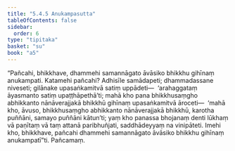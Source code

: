 ```yaml
---
title: "5.4.5 Anukampasutta"
tableOfContents: false
sidebar:
  order: 6
type: "tipitaka"
basket: "su"
book: "a5"
---
```



<DynamicBreadcrumb />

<Division number="235" book="a5" bookNo="16" page="230">

<Paragraph number="1298" book="a5">
“Pañcahi, bhikkhave, dhammehi samannāgato āvāsiko bhikkhu gihīnaṃ anukampati. Katamehi pañcahi? Adhisīle samādapeti; dhammadassane niveseti; gilānake upasaṅkamitvā satiṃ uppādeti—  ‘arahaggataṃ āyasmanto satiṃ upaṭṭhāpethā’ti; mahā kho pana bhikkhusaṃgho abhikkanto nānāverajjakā bhikkhū gihīnaṃ upasaṅkamitvā āroceti—  ‘mahā kho, āvuso, bhikkhusaṃgho abhikkanto nānāverajjakā bhikkhū, karotha puññāni, samayo puññāni kātun’ti; yaṃ kho panassa bhojanaṃ denti lūkhaṃ vā paṇītaṃ vā taṃ attanā paribhuñjati, saddhādeyyaṃ na vinipāteti. Imehi kho, bhikkhave, pañcahi dhammehi samannāgato āvāsiko bhikkhu gihīnaṃ anukampatī”ti.

</Paragraph>
</Division>

<Paragraph number="1299" type="center" book="a5">
Pañcamaṃ.
</Paragraph>